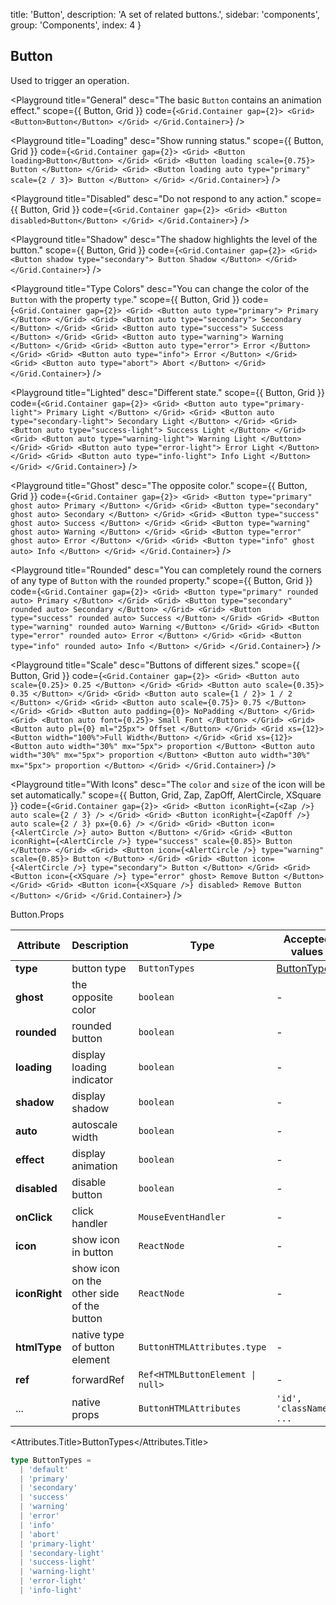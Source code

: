 
  title: 'Button',
  description: 'A set of related buttons.',
  sidebar: 'components',
  group: 'Components',
  index: 4
}

## Button

Used to trigger an operation.

<Playground
  title="General"
  desc="The basic `Button` contains an animation effect."
  scope={{ Button, Grid }}
  code={`
<Grid.Container gap={2}>
  <Grid>
    <Button>Button</Button>
  </Grid>
</Grid.Container>
`}
/>

<Playground
  title="Loading"
  desc="Show running status."
  scope={{ Button, Grid }}
  code={`
<Grid.Container gap={2}>
  <Grid>
    <Button loading>Button</Button>
  </Grid>
  <Grid>
    <Button loading scale={0.75}>
      Button
    </Button>
  </Grid>
  <Grid>
    <Button loading auto type="primary" scale={2 / 3}>
      Button
    </Button>
  </Grid>
</Grid.Container>
`}
/>

<Playground
  title="Disabled"
  desc="Do not respond to any action."
  scope={{ Button, Grid }}
  code={`
<Grid.Container gap={2}>
  <Grid>
    <Button disabled>Button</Button>
  </Grid>
</Grid.Container>
`}
/>

<Playground
  title="Shadow"
  desc="The shadow highlights the level of the button."
  scope={{ Button, Grid }}
  code={`
<Grid.Container gap={2}>
  <Grid>
    <Button shadow type="secondary">
      Button Shadow
    </Button>
  </Grid>
</Grid.Container>
`}
/>

<Playground
  title="Type Colors"
  desc="You can change the color of the `Button` with the property `type`."
  scope={{ Button, Grid }}
  code={`
<Grid.Container gap={2}>
  <Grid>
    <Button auto type="primary">
      Primary
    </Button>
  </Grid>
  <Grid>
    <Button auto type="secondary">
      Secondary
    </Button>
  </Grid>
  <Grid>
    <Button auto type="success">
      Success
    </Button>
  </Grid>
  <Grid>
    <Button auto type="warning">
      Warning
    </Button>
  </Grid>
  <Grid>
    <Button auto type="error">
      Error
    </Button>
  </Grid>
  <Grid>
    <Button auto type="info">
      Error
    </Button>
  </Grid>
  <Grid>
    <Button auto type="abort">
      Abort
    </Button>
  </Grid>
</Grid.Container>
`}
/>

<Playground
  title="Lighted"
  desc="Different state."
  scope={{ Button, Grid }}
  code={`
<Grid.Container gap={2}>
  <Grid>
    <Button auto type="primary-light">
      Primary Light
    </Button>
  </Grid>
  <Grid>
    <Button auto type="secondary-light">
      Secondary Light
    </Button>
  </Grid>
  <Grid>
    <Button auto type="success-light">
      Success Light
    </Button>
  </Grid>
  <Grid>
    <Button auto type="warning-light">
      Warning Light
    </Button>
  </Grid>
  <Grid>
    <Button auto type="error-light">
      Error Light
    </Button>
  </Grid>
  <Grid>
    <Button auto type="info-light">
      Info Light
    </Button>
  </Grid>
</Grid.Container>
`}
/>

<Playground
  title="Ghost"
  desc="The opposite color."
  scope={{ Button, Grid }}
  code={`
<Grid.Container gap={2}>
  <Grid>
    <Button type="primary" ghost auto>
      Primary
    </Button>
  </Grid>
  <Grid>
    <Button type="secondary" ghost auto>
      Secondary
    </Button>
  </Grid>
  <Grid>
    <Button type="success" ghost auto>
      Success
    </Button>
  </Grid>
  <Grid>
    <Button type="warning" ghost auto>
      Warning
    </Button>
  </Grid>
  <Grid>
    <Button type="error" ghost auto>
      Error
    </Button>
  </Grid>
  <Grid>
    <Button type="info" ghost auto>
      Info
    </Button>
  </Grid>
</Grid.Container>
`}
/>

<Playground
  title="Rounded"
  desc="You can completely round the corners of any type of `Button` with the `rounded` property."
  scope={{ Button, Grid }}
  code={`
<Grid.Container gap={2}>
  <Grid>
    <Button type="primary" rounded auto>
      Primary
    </Button>
  </Grid>
  <Grid>
    <Button type="secondary" rounded auto>
      Secondary
    </Button>
  </Grid>
  <Grid>
    <Button type="success" rounded auto>
      Success
    </Button>
  </Grid>
  <Grid>
    <Button type="warning" rounded auto>
      Warning
    </Button>
  </Grid>
  <Grid>
    <Button type="error" rounded auto>
      Error
    </Button>
  </Grid>
  <Grid>
    <Button type="info" rounded auto>
      Info
    </Button>
  </Grid>
</Grid.Container>
`}
/>

<Playground
  title="Scale"
  desc="Buttons of different sizes."
  scope={{ Button, Grid }}
  code={`
<Grid.Container gap={2}>
  <Grid>
    <Button auto scale={0.25}>
      0.25
    </Button>
  </Grid>
  <Grid>
    <Button auto scale={0.35}>
      0.35
    </Button>
  </Grid>
  <Grid>
    <Button auto scale={1 / 2}>
      1 / 2
    </Button>
  </Grid>
  <Grid>
    <Button auto scale={0.75}>
      0.75
    </Button>
  </Grid>
  <Grid>
    <Button auto padding={0}>
      NoPadding
    </Button>
  </Grid>
  <Grid>
    <Button auto font={0.25}>
      Small Font
    </Button>
  </Grid>
  <Grid>
    <Button auto pl={0} ml="25px">
      Offset
    </Button>
  </Grid>
  <Grid xs={12}>
    <Button width="100%">Full Width</Button>
  </Grid>
  <Grid xs={12}>
    <Button auto width="30%" mx="5px">
      proportion
    </Button>
    <Button auto width="30%" mx="5px">
      proportion
    </Button>
    <Button auto width="30%" mx="5px">
      proportion
    </Button>
  </Grid>
</Grid.Container>
`}
/>

<Playground
  title="With Icons"
  desc="The `color` and `size` of the icon will be set automatically."
  scope={{ Button, Grid, Zap, ZapOff, AlertCircle, XSquare }}
  code={`
<Grid.Container gap={2}>
  <Grid>
    <Button iconRight={<Zap />} auto scale={2 / 3} />
  </Grid>
  <Grid>
    <Button iconRight={<ZapOff />} auto scale={2 / 3} px={0.6} />
  </Grid>
  <Grid>
    <Button icon={<AlertCircle />} auto>
      Button
    </Button>
  </Grid>
  <Grid>
    <Button iconRight={<AlertCircle />} type="success" scale={0.85}>
      Button
    </Button>
  </Grid>
  <Grid>
    <Button icon={<AlertCircle />} type="warning" scale={0.85}>
      Button
    </Button>
  </Grid>
  <Grid>
    <Button icon={<AlertCircle />} type="secondary">
      Button
    </Button>
  </Grid>
  <Grid>
    <Button icon={<XSquare />} type="error" ghost>
      Remove Button
    </Button>
  </Grid>
  <Grid>
    <Button icon={<XSquare />} disabled>
      Remove Button
    </Button>
  </Grid>
</Grid.Container>
`}
/>

<Attributes edit="/pages/docs/components/button.mdx">
<Attributes.Title>Button.Props</Attributes.Title>

| Attribute     | Description                               | Type                                            | Accepted values             | Default   |
| ------------- | ----------------------------------------- | ----------------------------------------------- | --------------------------- | --------- |
| **type**      | button type                               | `ButtonTypes`                                   | [ButtonTypes](#buttontypes) | `default` |
| **ghost**     | the opposite color                        | `boolean`                                       | -                           | `false`   |
| **rounded**   | rounded button                            | `boolean`                                       | -                           | `false`   |
| **loading**   | display loading indicator                 | `boolean`                                       | -                           | `false`   |
| **shadow**    | display shadow                            | `boolean`                                       | -                           | `false`   |
| **auto**      | autoscale width                           | `boolean`                                       | -                           | `false`   |
| **effect**    | display animation                         | `boolean`                                       | -                           | `true`    |
| **disabled**  | disable button                            | `boolean`                                       | -                           | `false`   |
| **onClick**   | click handler                             | `MouseEventHandler`                             | -                           | -         |
| **icon**      | show icon in button                       | `ReactNode`                                     | -                           | -         |
| **iconRight** | show icon on the other side of the button | `ReactNode`                                     | -                           | -         |
| **htmlType**  | native type of button element             | `ButtonHTMLAttributes.type`                     | -                           | `button`  |
| **ref**       | forwardRef                                | <Code>Ref<HTMLButtonElement &#124; null></Code> | -                           | -         |
| ...           | native props                              | `ButtonHTMLAttributes`                          | `'id', 'className', ...`    | -         |

<Attributes.Title>ButtonTypes</Attributes.Title>

```ts
type ButtonTypes =
  | 'default'
  | 'primary'
  | 'secondary'
  | 'success'
  | 'warning'
  | 'error'
  | 'info'
  | 'abort'
  | 'primary-light'
  | 'secondary-light'
  | 'success-light'
  | 'warning-light'
  | 'error-light'
  | 'info-light'
```

</Attributes>

